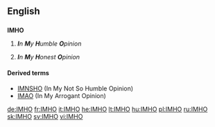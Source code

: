 ==English==

==={{initialism}}===
'''IMHO'''

# {{internet|humorously}} '''''I'''n '''M'''y '''H'''umble '''O'''pinion''
# '''''I'''n '''M'''y '''H'''onest '''O'''pinion''

====Derived terms====
* [[IMNSHO]] (In My Not So Humble Opinion)
* [[IMAO]] (In My Arrogant Opinion)

[[de:IMHO]]
[[fr:IMHO]]
[[it:IMHO]]
[[he:IMHO]]
[[lt:IMHO]]
[[hu:IMHO]]
[[pl:IMHO]]
[[ru:IMHO]]
[[sk:IMHO]]
[[sv:IMHO]]
[[vi:IMHO]]